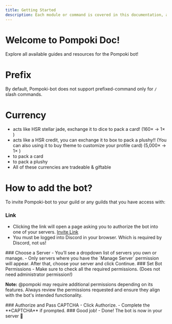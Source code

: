 ```yaml
---
title: Getting Started
description: Each module or command is covered in this documentation, along with its explanation, usage, and examples.
---
```



# Welcome to Pompoki Doc!
Explore all available guides and resources for the Pompoki bot!

# Prefix
By default, Pompoki-bot does not support prefixed-command only for `/` slash commands.

# Currency
- <span className="coin-icon"> </span> acts like HSR stellar jade, exchange it to dice to pack a card! (160× <span className="coin-icon"> </span> → 1× <span className="dice-icon"> </span>)
- <span className="credit-icon"> </span> acts like a HSR credit, you can exchange it to box to pack a plushy!! (You can also using it to buy theme to customize your profile card) (5,000× <span className="credit-icon"> </span> → 1× <span className="box-icon"> </span>)
- <span className="dice-icon"> </span> to pack a card
- <span className="box-icon"> </span> to pack a plushy
- All of these currencies are tradeable & giftable
# How to add the bot?
To invite Pompoki-bot to your guild or any guilds that you have access with:
<Steps>
<Step>
### Link
- Clicking the link will open a page asking you to authorize the bot into one of your servers. [Invite Link](https://discord.com/oauth2/authorize?client_id=1163037938263806002)
- You must be logged into Discord in your browser. Which is required by Discord, not us!
</Step>

<Step>
### Choose a Server
- You’ll see a dropdown list of servers you own or manage.
- Only servers where you have the `Manage Server` permission will appear. After that, choose your server and click Continue.
</Step>

<Step> 
### Set Bot Permissions
- Make sure to check all the required permissions. (Does not need administrator permission!)
<p className="noteBox"><strong>Note:</strong> <span className="font-1">@pompoki</span> may require additional permissions depending on its features. Always review the permissions requested and ensure they align with the bot's intended functionality.</p>
</Step>

<Step>
### Authorize and Pass CAPTCHA
- Click Authorize.
- Complete the **CAPTCHA** if prompted.
</Step>

<Step>
### Good job!
- Done! The bot is now in your server 🎉
</Step>
</Steps>

<Cards>
  <Card title="Need Help? Join our Support Server!" href="https://discord.gg/7kjJm6XYJ3" />
</Cards>
